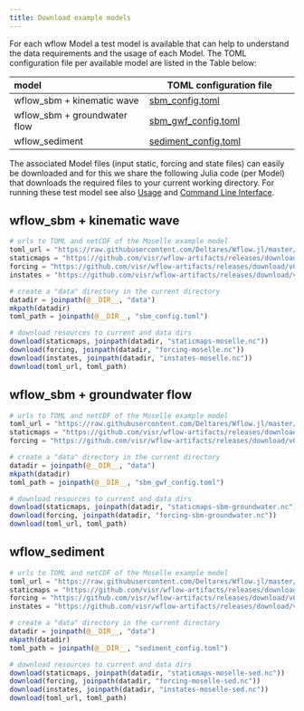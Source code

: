 ```yaml
---
title: Download example models
---
```


For each wflow Model a test model is available that can help to understand the data
requirements and the usage of each Model. The TOML configuration file per available model are
listed in the Table below:

|  model  | TOML configuration file |
|:--------------- | ------------------|
| wflow\_sbm + kinematic wave | [sbm_config.toml](https://raw.githubusercontent.com/Deltares/Wflow.jl/master/test/sbm_config.toml) |
| wflow\_sbm + groundwater flow | [sbm\_gwf\_config.toml](https://raw.githubusercontent.com/Deltares/Wflow.jl/master/test/sbm_gwf_config.toml) |
| wflow_sediment | [sediment_config.toml](https://raw.githubusercontent.com/Deltares/Wflow.jl/master/test/sediment_config.toml) |

The associated Model files (input static, forcing and state files) can easily be downloaded and
for this we share the following Julia code (per Model) that downloads the required files to
your current working directory. For running these test model see also [Usage](@ref run_wflow)
and [Command Line Interface](@ref cli).

## wflow\_sbm + kinematic wave
```julia
# urls to TOML and netCDF of the Moselle example model
toml_url = "https://raw.githubusercontent.com/Deltares/Wflow.jl/master/test/sbm_config.toml"
staticmaps = "https://github.com/visr/wflow-artifacts/releases/download/v0.2.9/staticmaps-moselle.nc"
forcing = "https://github.com/visr/wflow-artifacts/releases/download/v0.2.6/forcing-moselle.nc"
instates = "https://github.com/visr/wflow-artifacts/releases/download/v0.2.6/instates-moselle.nc"

# create a "data" directory in the current directory
datadir = joinpath(@__DIR__, "data")
mkpath(datadir)
toml_path = joinpath(@__DIR__, "sbm_config.toml")

# download resources to current and data dirs
download(staticmaps, joinpath(datadir, "staticmaps-moselle.nc"))
download(forcing, joinpath(datadir, "forcing-moselle.nc"))
download(instates, joinpath(datadir, "instates-moselle.nc"))
download(toml_url, toml_path)
```

## wflow\_sbm + groundwater flow
```julia
# urls to TOML and netCDF of the Moselle example model
toml_url = "https://raw.githubusercontent.com/Deltares/Wflow.jl/master/test/sbm_gwf_config.toml"
staticmaps = "https://github.com/visr/wflow-artifacts/releases/download/v0.2.3/staticmaps-sbm-groundwater.nc"
forcing = "https://github.com/visr/wflow-artifacts/releases/download/v0.2.1/forcing-sbm-groundwater.nc"

# create a "data" directory in the current directory
datadir = joinpath(@__DIR__, "data")
mkpath(datadir)
toml_path = joinpath(@__DIR__, "sbm_gwf_config.toml")

# download resources to current and data dirs
download(staticmaps, joinpath(datadir, "staticmaps-sbm-groundwater.nc"))
download(forcing, joinpath(datadir, "forcing-sbm-groundwater.nc"))
download(toml_url, toml_path)
```

## wflow\_sediment
```julia
# urls to TOML and netCDF of the Moselle example model
toml_url = "https://raw.githubusercontent.com/Deltares/Wflow.jl/master/test/sediment_config.toml"
staticmaps = "https://github.com/visr/wflow-artifacts/releases/download/v0.2.3/staticmaps-moselle-sed.nc"
forcing = "https://github.com/visr/wflow-artifacts/releases/download/v0.2.3/forcing-moselle-sed.nc"
instates = "https://github.com/visr/wflow-artifacts/releases/download/v0.2.0/instates-moselle-sed.nc"

# create a "data" directory in the current directory
datadir = joinpath(@__DIR__, "data")
mkpath(datadir)
toml_path = joinpath(@__DIR__, "sediment_config.toml")

# download resources to current and data dirs
download(staticmaps, joinpath(datadir, "staticmaps-moselle-sed.nc"))
download(forcing, joinpath(datadir, "forcing-moselle-sed.nc"))
download(instates, joinpath(datadir, "instates-moselle-sed.nc"))
download(toml_url, toml_path)
```
